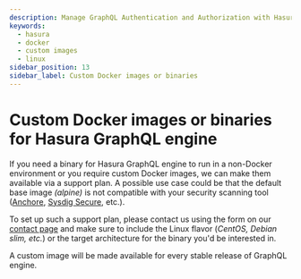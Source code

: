 ```yaml
---
description: Manage GraphQL Authentication and Authorization with Hasura
keywords:
  - hasura
  - docker
  - custom images
  - linux
sidebar_position: 13
sidebar_label: Custom Docker images or binaries
---
```


# Custom Docker images or binaries for Hasura GraphQL engine

If you need a binary for Hasura GraphQL engine to run in a non-Docker
environment or you require custom Docker images, we can make them
available via a support plan. A possible use case could be that the
default base image _(alpine)_ is not compatible with your security
scanning tool ([Anchore](https://anchore.com/), [Sysdig Secure](https://sysdig.com/products/kubernetes-security/image-scanning/),
etc.).

To set up such a support plan, please contact us using the form on our
[contact page](https://hasura.io/contact-us/) and make sure to include
the Linux flavor (_CentOS, Debian slim, etc._) or the target
architecture for the binary you'd be interested in.

A custom image will be made available for every stable release of
GraphQL engine.
